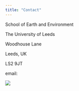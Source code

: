```yaml
---
title: "Contact"
---
```


School of Earth and Environment

The University of Leeds

Woodhouse Lane

Leeds, UK

LS2 9JT

email:

<div style="width:266px; height=52px">
![](webmail.png) </div> 

